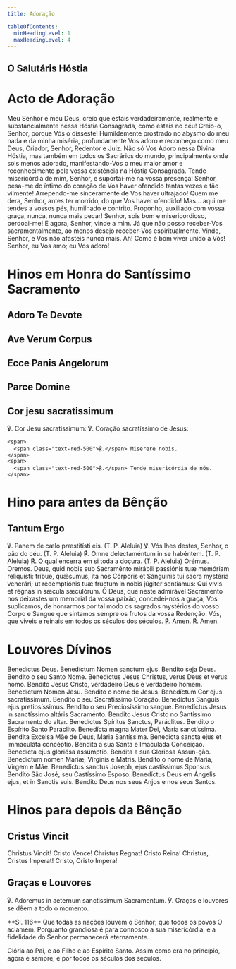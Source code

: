 ```yaml
---
title: Adoração

tableOfContents:
  minHeadingLevel: 1
  maxHeadingLevel: 4
---
```



## O Salutáris Hóstia

<Salutaris />

# Acto de Adoração

Meu Senhor e meu Deus, creio que estais verdadeiramente, realmente e
substancialmente nessa Hóstia Consagrada, como estais no céu! Creio-o, Senhor,
porque Vós o disseste! Humildemente prostrado no abysmo do meu nada e da minha
miséria, profundamente Vos adoro e reconheço como meu Deus, Criador, Senhor,
Redentor e Juiz. Não só Vos Adoro nessa Divina Hóstia, mas também em todos os
Sacrários do mundo, principalmente onde sois menos adorado, manifestando-Vos o
meu maior amor e reconhecimento pela vossa existência na Hóstia Consagrada.
Tende misericórdia de mim, Senhor, e suportai-me na vossa presença! Senhor,
pesa-me do íntimo do coração de Vos haver ofendido tantas vezes e tão
vilmente! Arrependo-me sinceramente de Vos haver ultrajado! Quem me dera,
Senhor, antes ter morrido, do que Vos haver ofendido! Mas... aqui me tendes a
vossos pés, humilhado e contrito. Proponho, auxiliado com vossa graça, nunca,
nunca mais pecar! Senhor, sois bom e misericordioso, perdoai-me! E agora,
Senhor, vinde a mim. Já que não posso receber-Vos sacramentalmente, ao menos
desejo receber-Vos espiritualmente. Vinde, Senhor, e Vos não afasteis nunca
mais. Ah! Como é bom viver unido a Vós! Senhor, eu Vos amo; eu Vos adoro!

# Hinos em Honra do Santíssimo Sacramento

## Adoro Te Devote

<Adorote />

## Ave Verum Corpus

<Aveverum />

## Ecce Panis Angelorum

<Eccepanisangelorum />

## Parce Domine

<Parcedomine />

## Cor jesu sacratissimum

<div class="side-by-side not-content">
    <span>℣. Cor Jesu sacratissimum:</span>
    <span>℣. Coração sacratíssimo de Jesus:</span>

    <span>
      <span class="text-red-500">℟.</span> Miserere nobis.
    </span>
    <span>
      <span class="text-red-500">℟.</span> Tende misericórdia de nós.
    </span>

</div>

# Hino para antes da Bênção

## Tantum Ergo

<Tantumergo />

<div class="side-by-side not-content">
  <span>
    ℣. Panem de cælo præstitísti eis. (T. P. Aleluia)
  </span>
  <span>
    ℣. Vós lhes destes, Senhor, o pão do céu. (T. P. Aleluia)
  </span>
  <span>
    <span class="text-red-500">℟.</span> Omne delectaméntum in se habéntem. (T.
    P. Aleluia)
  </span>
  <span>
    <span class="text-red-500">℟.</span> O qual encerra em si toda a doçura. (T.
    P. Aleluia)
  </span>
  <span class="text-red-500 text-center">Orémus.</span>
  <span class="text-red-500 text-center">Oremos.</span>
  <span>
    Deus, quid nobis sub Sacraménto mirábili passiónis tuæ memóriam reliquísti:
    tríbue, quǽsumus, ita nos Córporis et Sánguinis tui sacra mystéria venerári;
    ut redemptiónis tuæ fructum in nobis júgiter sentiámus: Qui vivis et régnas
    in sæcula sæculórum.
  </span>
  <span>
    Ó Deus, que neste admirável Sacramento nos deixastes um memorial da vossa
    paixão, concedei-nos a graça, Vos suplicamos, de honrarmos por tal modo os
    sagrados mystérios do vosso Corpo e Sangue que sintamos sempre os frutos da
    vossa Redenção: Vós, que viveis e reinais em todos os séculos dos séculos.
  </span>
  <span>
    <span class="text-red-500">℟.</span> Amen.
  </span>
  <span>
    <span class="text-red-500">℟.</span> Amen.
  </span>
</div>

# Louvores Dívinos

<div class="side-by-side not-content">
  <span>
    Benedíctus Deus. Benedíctum Nomen sanctum ejus.
  </span>
  <span>Bendito seja Deus. Bendito o seu Santo Nome.</span>
  <span>
    Benedíctus Jesus Christus, verus Deus et verus homo.
  </span>
  <span>
    Bendito Jesus Cristo, verdadeiro Deus e verdadeiro homem.
  </span>
  <span>Benedíctum Nomen Jesu.</span>
  <span>Bendito o nome de Jesus.</span>
  <span>Benedíctum Cor ejus sacratíssimum.</span>
  <span>Bendito o seu Sacratíssimo Coração.</span>
  <span>Benedíctus Sanguis ejus pretiosíssimus.</span>
  <span>Bendito o seu Preciosíssimo sangue.</span>
  <span>
    Benedíctus Jesus in sanctíssimo altáris Sacraménto.
  </span>
  <span>
    Bendito Jesus Cristo no Santíssimo Sacramento do altar.
  </span>
  <span>Benedíctus Spíritus Sanctus, Paráclitus.</span>
  <span>Bendito o Espírito Santo Paráclito.</span>
  <span>
    Benedícta magna Mater Dei, María sanctíssima.
  </span>
  <span>
    Bendita Excelsa Mãe de Deus, Maria Santíssima.
  </span>
  <span>
    Benedicta sancta ejus et immaculáta concéptio.
  </span>
  <span>Bendita a sua Santa e Imaculada Conceição.</span>
  <span>Benedícta ejus gloriósa assúmptio.</span>
  <span>Bendita a sua Gloriosa Assun-ção.</span>
  <span>Benedíctum nomen Maríæ, Vírginis e Matris.</span>
  <span>Bendito o nome de Maria, Virgem e Mãe.</span>
  <span>
    Benedíctus sanctus Joseph, ejus castíssimus Sponsus.
  </span>
  <span>Bendito São José, seu Castíssimo Esposo.</span>
  <span>
    Benedíctus Deus em Ángelis ejus, et in Sanctis suis.
  </span>
  <span>
    Bendito Deus nos seus Anjos e nos seus Santos.
  </span>
</div>

# Hinos para depois da Bênção

## Cristus Vincit

<div class="side-by-side not-content">
  <span>Christus Vincit!</span>
  <span>Cristo Vence!</span>
  <span>Christus Regnat!</span>
  <span>Cristo Reina!</span>
  <span>Christus, Cristus Imperat!</span>
  <span>Cristo, Cristo Impera!</span>
</div>

## Graças e Louvores

<div class="side-by-side not-content">
  <span>
    ℣. Adoremus in aeternum sanctissimum Sacramentum.
  </span>
  <span>
    ℣. Graças e louvores se dêem a todo o momento.
  </span>
</div>

<p>
  **Sl. 116** Que todas as nações louvem o Senhor; que todos os povos O aclamem.
  Porquanto grandiosa é para connosco a sua misericórdia, e a fidelidade do
  Senhor permanecerá eternamente.
</p>

Glória ao Pai, e ao Filho e ao Espírito Santo. Assim como era no princípio,
agora e sempre, e por todos os séculos dos séculos.
